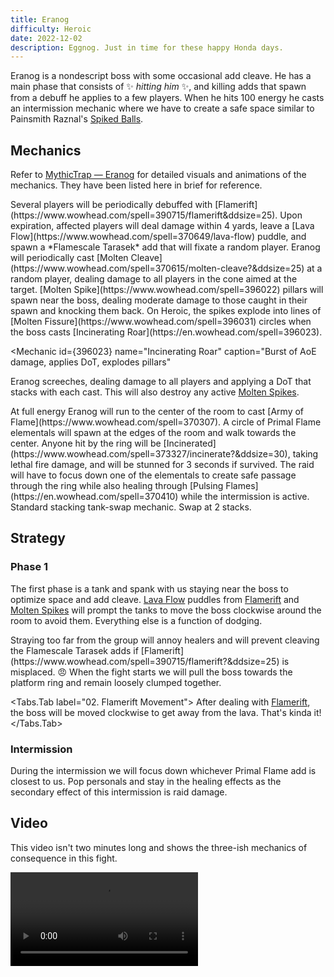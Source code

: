 ```yaml
---
title: Eranog
difficulty: Heroic
date: 2022-12-02
description: Eggnog. Just in time for these happy Honda days.
---
```


Eranog is a nondescript boss with some occasional add cleave. He has a main phase that consists of ✨ _hitting him_ ✨, and killing adds that spawn from a debuff he applies to a few players. When he hits 100 energy he casts an intermission mechanic where we have to create a safe space similar to Painsmith Raznal's [Spiked Balls](http://www.wowhead.com/spell=352052).

## Mechanics

Refer to [MythicTrap — Eranog](https://www.mythictrap.com/en/vault/eranog/heroic) for detailed visuals and animations of the mechanics. They have been listed here in brief for reference.

<Mechanic id={390715} name="Flamerift" caption="Debuff that spawns miasma and a fixating add">
  Several players will be periodically debuffed with
  [Flamerift](https://www.wowhead.com/spell=390715/flamerift&ddsize=25). Upon expiration, affected
  players will deal damage within 4 yards, leave a [Lava
  Flow](https://www.wowhead.com/spell=370649/lava-flow) puddle, and spawn a *Flamescale Tarasek* add
  that will fixate a random player.
</Mechanic>

<Mechanic id={370615} name="Molten Cleave" caption="Frontal aimed at a random player">
  Eranog will periodically cast [Molten
  Cleave](https://www.wowhead.com/spell=370615/molten-cleave?&ddsize=25) at a random player, dealing
  damage to all players in the cone aimed at the target.
</Mechanic>

<Mechanic id={396022} name="Molten Spikes" caption="Pillars">
  [Molten Spike](https://www.wowhead.com/spell=396022) pillars will spawn near the boss, dealing
  moderate damage to those caught in their spawn and knocking them back. On Heroic, the spikes
  explode into lines of [Molten Fissure](https://www.wowhead.com/spell=396031) circles when the boss
  casts [Incinerating Roar](https://en.wowhead.com/spell=396023).
</Mechanic>

<Mechanic
  id={396023}
  name="Incinerating Roar"
  caption="Burst of AoE damage, applies DoT, explodes pillars"
>
  Eranog screeches, dealing damage to all players and applying a DoT that stacks with each cast.
  This will also destroy any active [Molten Spikes](https://www.wowhead.com/spell=396022).
</Mechanic>

<Mechanic id={370307} name="Army of Flame" caption="Enclosing ring of adds">
  At full energy Eranog will run to the center of the room to cast [Army of
  Flame](https://www.wowhead.com/spell=370307). A circle of Primal Flame elementals will spawn at
  the edges of the room and walk towards the center. Anyone hit by the ring will be
  [Incinerated](https://www.wowhead.com/spell=373327/incinerate?&ddsize=30), taking lethal fire
  damage, and will be stunned for 3 seconds if survived. The raid will have to focus down one of the
  elementals to create safe passage through the ring while also healing through [Pulsing
  Flames](https://en.wowhead.com/spell=370410) while the intermission is active.
</Mechanic>

<Mechanic id={394904} name="Burning Wound" caption="Tank-swap DoT">
  Standard stacking tank-swap mechanic. Swap at 2 stacks.
</Mechanic>

## Strategy

### Phase 1

The first phase is a tank and spank with us staying near the boss to optimize space and add cleave. [Lava
Flow](https://www.wowhead.com/spell=370649/lava-flow) puddles from [Flamerift](https://www.wowhead.com/spell=390715/flamerift?&ddsize=25) and [Molten Spikes](https://www.wowhead.com/spell=396022) will prompt the tanks to move the boss clockwise around the room to avoid them. Everything else is a function of dodging.

<Alert type="warning">
  Straying too far from the group will annoy healers and will prevent cleaving the Flamescale
  Tarasek adds if [Flamerift](https://www.wowhead.com/spell=390715/flamerift?&ddsize=25) is
  misplaced. 😠
</Alert>

<Tabs>
  <Tabs.Tab label="01. Fight Start">
    When the fight starts we will pull the boss towards the platform ring and remain loosely clumped together.
    <ProseImage src="/images/strategies/vault/eranog-rp-1.png" width="1394" height="784" alt="" />
  </Tabs.Tab>

  <Tabs.Tab label="02. Flamerift Movement">
    After dealing with [Flamerift](https://www.wowhead.com/spell=390715), the boss will be moved clockwise to get away from the lava. That's kinda it!
    <ProseImage src="/images/strategies/vault/eranog-rp-2.png" width="1394" height="784" alt="" />
  </Tabs.Tab>
</Tabs>

### Intermission

During the intermission we will focus down whichever Primal Flame add is closest to us. Pop personals and stay in the healing effects as the secondary effect of this intermission is raid damage.

<ProseImage src="/images/strategies/vault/eranog-rp-3.png" width="1394" height="784" alt="" />

## Video

This video isn't two minutes long and shows the three-ish mechanics of consequence in this fight.

<Video src="https://www.youtube.com/watch?v=WE4QO3FX0Ug" />
